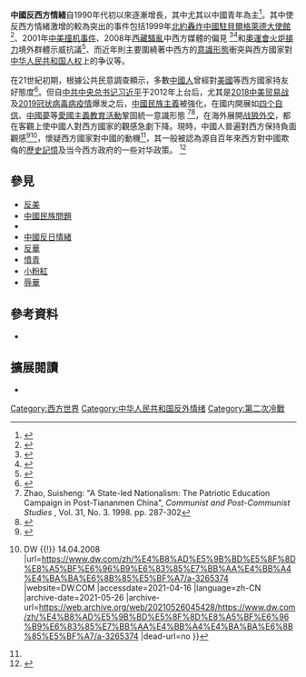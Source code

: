 '''中國反西方情緒'''自1990年代初以來逐漸增長，其中尤其以中國青年為主<ref name="flourishes">{{cite news | title = Anti-western sentiment flourishes in China | url = http://www.abc.net.au/pm/content/2008/s2227038.htm | publisher = ABC | date = 2008-04-24 | accessdate = 2009-06-08 | archive-date = 2019-07-27 | archive-url = https://web.archive.org/web/20190727045207/http://www.abc.net.au/pm/content/2008/s2227038.htm | dead-url = no }}</ref>。其中使反西方情緒激增的較為突出的事件包括1999年[[五八事件|北約轟炸中國駐貝爾格萊德大使館]]<ref name="ChinaJournal">{{cite journal| author = Peter Hays Gries
|date=July 2001
| title = Tears of Rage: Chinese Nationalist Reactions to the Belgrade Embassy Bombing
| journal = The China Journal
| issue = 46
| pages = 25–43
| publisher = Contemporary China Center, Australian National University
| location = Canberra, Australia
| issn = 13249347
| oclc = 41170782
| volume = 46
| jstor=3182306}}</ref>、2001年[[中美撞机事件|中美撞机事件]]、2008年[[2008年西藏騷亂|西藏騷亂]]中西方媒體的偏見 <ref name="China Daily">{{cite news | title = Looking past Western media bias against China | url = http://www.china.org.cn/international/opinion/2008-02/28/content_11021569.htm | publisher = China Daily | date = 2008-02-28 | accessdate = 2009-06-07 | archive-date = 2016-03-03 | archive-url = https://web.archive.org/web/20160303185409/http://www.china.org.cn/international/opinion/2008-02/28/content_11021569.htm | dead-url = no }}</ref><ref name ="China criticises">{{cite news | title = China criticises Western media | url = http://news.bbc.co.uk/1/hi/world/asia-pacific/7312376.stm | publisher = BBC News | date = 2008-03-25 | accessdate = 2009-06-07 | archive-date = 2008-03-31 | archive-url = https://web.archive.org/web/20080331042128/http://news.bbc.co.uk/1/hi/world/asia-pacific/7312376.stm | dead-url = no }}</ref>和[[2008年夏季奧林匹克運動會火炬接力|奧運會火炬接力]]境外群體示威抗議<ref name="erupt">{{cite news | title = Protests against ' Tibet independence' erupt in cities | url = http://www.chinadaily.com.cn/china/2008-04/19/content_6629376.htm | publisher = China Daily | date = 2008-04-19 | accessdate = 2009-05-23 | archive-date = 2019-10-20 | archive-url = https://web.archive.org/web/20191020201441/http://www.chinadaily.com.cn/china/2008-04/19/content_6629376.htm | dead-url = no }}</ref>、而近年則主要圍繞著中西方的[[意識形態|意識形態]]衝突與西方國家對[[中华人民共和国人权|中华人民共和国人权]]上的争议等。

在21世紀初期，根據公共民意調查顯示，多數[[中國人|中國人]]曾經對[[美國|美國]]等西方國家持友好態度<ref name="hope and fear">{{cite web |title=Hope and Fear: Full report of C-100's Survey on American and Chinese Attitudes Toward Each Other |url=http://www.survey.committee100.org/2007/files/C100SurveyFullReport.pdf |publisher=Committee of 100 with assistance from Zogby International and Horizon Research Consultancy Group |year=2008 |accessdate=2009-06-08 |deadurl=yes |archiveurl=https://web.archive.org/web/20081109194104/http://www.survey.committee100.org/2007/files/C100SurveyFullReport.pdf |archivedate=2008-11-09 }}</ref>。但自[[中国共产党中央委员会总书记|中共中央总书记]][[习近平|习近平]]于2012年上台后，尤其是[[2018年中美贸易战|2018中美贸易战]]及[[2019冠状病毒病疫情|2019冠状病毒病疫情]]爆发之后，[[中國民族主義|中國民族主義]]被強化，在國内開展如[[四个自信|四个自信]]、[[中國夢|中國夢]]等[[中華人民共和國愛國主義教育|愛國主義教育活動]]鞏固統一意識形態 <ref name="Post-Communist Studies 1998. pp. 287-302">Zhao, Suisheng: "A State-led Nationalism: The Patriotic Education Campaign in Post-Tiananmen China", ''Communist and Post-Communist Studies'' , Vol. 31, No. 3. 1998. pp. 287-302</ref><ref>{{Cite web |url=https://www.nytimes.com/zh-hant/interactive/2018/11/25/world/asia/china-freedoms-control.html |title=存档副本 |access-date=2021-04-07 |archive-date=2020-11-08 |archive-url=https://web.archive.org/web/20201108121628/https://www.nytimes.com/zh-hant/interactive/2018/11/25/world/asia/china-freedoms-control.html |dead-url=no }}</ref>，在海外展開[[战狼外交|战狼外交]]，都在客觀上使中國人對西方國家的觀感急劇下降。現時，中國人普遍對西方保持負面觀感<ref>{{cite web |title=新加坡媒体：中国反制西方的底气来自哪里 |url=https://oversea.huanqiu.com/article/42WdsOeiVfq |website=环球时报 |accessdate=2021-04-16 |language=cn |archive-date=2021-04-17 |archive-url=https://web.archive.org/web/20210417150342/https://oversea.huanqiu.com/article/42WdsOeiVfq |dead-url=no }}</ref><ref>{{cite web |last1=Welle (www.dw.com) |first1=Deutsche |title=中国反西方情绪令人担忧 {{!}} DW {{!}} 14.04.2008 |url=https://www.dw.com/zh/%E4%B8%AD%E5%9B%BD%E5%8F%8D%E8%A5%BF%E6%96%B9%E6%83%85%E7%BB%AA%E4%BB%A4%E4%BA%BA%E6%8B%85%E5%BF%A7/a-3265374 |website=DW.COM |accessdate=2021-04-16 |language=zh-CN |archive-date=2021-05-26 |archive-url=https://web.archive.org/web/20210526045428/https://www.dw.com/zh/%E4%B8%AD%E5%9B%BD%E5%8F%8D%E8%A5%BF%E6%96%B9%E6%83%85%E7%BB%AA%E4%BB%A4%E4%BA%BA%E6%8B%85%E5%BF%A7/a-3265374 |dead-url=no }}</ref>，懷疑西方國家對中國的動機<ref name="hope and fear" />，其一般被認為源自百年來西方對中國欺侮的[[百年國恥|歷史記憶]]及当今西方政府的一些对华政策。 <ref name="chinese vent">{{cite news | title = Chinese vent anti-Western fury online | url = http://www.csmonitor.com/2008/0417/p01s01-woap.html | author = Peter Ford | publisher = The Christian Science Monitor | date = 2008-04-17 | accessdate = 2009-06-08 | archive-date = 2009-02-12 | archive-url = https://web.archive.org/web/20090212143905/http://www.csmonitor.com/2008/0417/p01s01-woap.html | dead-url = yes }}</ref>

==參見==
{{commons|Anti-Western sentiment in China}}
* [[反美|反美]]
* [[中國民族問題|中國民族問題]]
* {{Link-ko|反西方情緒|반서방 감정}}
* [[中國反日情緒|中國反日情緒]]
* [[反華|反華]]
* [[憤青|憤青]]
* [[小粉紅|小粉紅]]
* [[辱華|辱華]]

==參考資料==
*{{PD-old-text|title=Encyclopædia of religion and ethics |volume= 8|year=1916|author=James Hastings, John Alexander Selbie, Louis Herbert Gray}}
{{reflist}}

==擴展閱讀==
* {{cite book|url=http://books.google.com/books?id=0maVJuCh78oC&printsec=frontcover&source=gbs_ge_summary_r&cad=0#v=onepage&q&f=false|title=China's response to the West: a documentary survey, 1839- 1923|author=Ssŭ-yü Têng, John King Fairbank|year=1979|publisher=Harvard University Press|edition=illustrated, reprint|location=|page=|isbn=0-674-12025-6|pages=|accessdate= 2011-05-15}}
{{PD-old-text|title=Encyclopædia of religion and ethics|X=106}}

[[Category:西方世界|Category:西方世界]]
[[Category:中华人民共和国反外情绪|Category:中华人民共和国反外情绪]]
[[Category:第二次冷戰|Category:第二次冷戰]]
